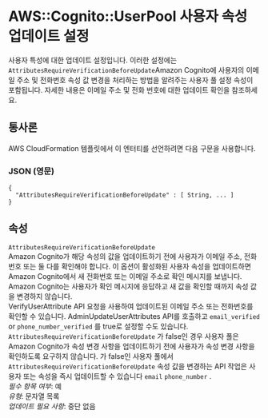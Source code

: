 # AWS::Cognito::UserPool 사용자 속성 업데이트 설정

사용자 특성에 대한 업데이트 설정입니다. 이러한 설정에는 `AttributesRequireVerificationBeforeUpdate`Amazon Cognito에 사용자의 이메일 주소 및 전화번호 속성 값 변경을 처리하는 방법을 알려주는 사용자 풀 설정 속성이 포함됩니다. 자세한 내용은 이메일 주소 및 전화 번호에 대한 업데이트 확인을 참조하세요.

## 통사론

AWS CloudFormation 템플릿에서 이 엔터티를 선언하려면 다음 구문을 사용합니다.

### JSON (영문)

```
{
  "AttributesRequireVerificationBeforeUpdate" : [ String, ... ]
}
```

## 속성

`AttributesRequireVerificationBeforeUpdate`  
Amazon Cognito가 해당 속성의 값을 업데이트하기 전에 사용자가 이메일 주소, 전화번호 또는 둘 다를 확인해야 합니다. 이 옵션이 활성화된 사용자 속성을 업데이트하면 Amazon Cognito에서 새 전화번호 또는 이메일 주소로 확인 메시지를 보냅니다. Amazon Cognito는 사용자가 확인 메시지에 응답하고 새 값을 확인할 때까지 속성 값을 변경하지 않습니다.  
VerifyUserAttribute API 요청을 사용하여 업데이트된 이메일 주소 또는 전화번호를 확인할 수 있습니다. AdminUpdateUserAttributes API를 호출하고 `email_verified` or `phone_number_verified` 를 true로 설정할 수도 있습니다.  
 `AttributesRequireVerificationBeforeUpdate` 가 false인 경우 사용자 풀은 Amazon Cognito가 속성 변경 사항을 업데이트하기 전에 사용자가 속성 변경 사항을 확인하도록 요구하지 않습니다. 가 false인 사용자 풀에서 `AttributesRequireVerificationBeforeUpdate` 속성 값을 변경하는 API 작업은 사용자 또는 속성을 즉시 업데이트할 수 있습니다 `email` `phone_number` .  
_필수 항목 여부_: 예  
_유형_: 문자열 목록  
_업데이트 필요 사항_: 중단 없음
